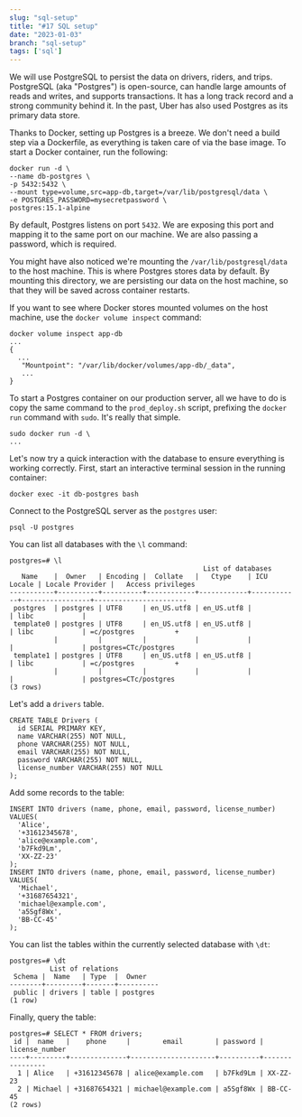 ```yaml
---
slug: "sql-setup"
title: "#17 SQL setup"
date: "2023-01-03"
branch: "sql-setup"
tags: ['sql']
---
```

We will use PostgreSQL to persist the data on drivers, riders, and trips. PostgreSQL (aka "Postgres") is open-source, can handle large amounts of reads and writes, and supports transactions. It has a long track record and a strong community behind it. In the past, Uber has also used Postgres as its primary data store.

Thanks to Docker, setting up Postgres is a breeze. We don't need a build step via a Dockerfile, as everything is taken care of via the base image. To start a Docker container, run the following:
```
docker run -d \
--name db-postgres \
-p 5432:5432 \
--mount type=volume,src=app-db,target=/var/lib/postgresql/data \
-e POSTGRES_PASSWORD=mysecretpassword \
postgres:15.1-alpine
```
By default, Postgres listens on port ```5432```. We are exposing this port and mapping it to the same port on our machine. We are also passing a password, which is required.

You might have also noticed we're mounting the ```/var/lib/postgresql/data``` to the host machine. This is where Postgres stores data by default. By mounting this directory, we are persisting our data on the host machine, so that they will be saved across container restarts.

If you want to see where Docker stores mounted volumes on the host machine, use the ```docker volume inspect``` command:
```
docker volume inspect app-db
...
{
  ...
   "Mountpoint": "/var/lib/docker/volumes/app-db/_data",
   ...
}
```

To start a Postgres container on our production server, all we have to do is copy the same command to the ```prod_deploy.sh``` script, prefixing the ```docker run``` command with ```sudo```. It's really that simple.
```
sudo docker run -d \
...
```

Let's now try a quick interaction with the database to ensure everything is working correctly. First, start an interactive terminal session in the running container:
```
docker exec -it db-postgres bash
```

Connect to the PostgreSQL server as the ```postgres``` user:
```
psql -U postgres
```

You can list all databases with the ```\l``` command:
```
postgres=# \l
                                                List of databases
   Name    |  Owner   | Encoding |  Collate   |   Ctype    | ICU Locale | Locale Provider |   Access privileges   
-----------+----------+----------+------------+------------+------------+-----------------+-----------------------
 postgres  | postgres | UTF8     | en_US.utf8 | en_US.utf8 |            | libc            | 
 template0 | postgres | UTF8     | en_US.utf8 | en_US.utf8 |            | libc            | =c/postgres          +
           |          |          |            |            |            |                 | postgres=CTc/postgres
 template1 | postgres | UTF8     | en_US.utf8 | en_US.utf8 |            | libc            | =c/postgres          +
           |          |          |            |            |            |                 | postgres=CTc/postgres
(3 rows)
```

Let's add a ```drivers``` table.
```
CREATE TABLE Drivers (
  id SERIAL PRIMARY KEY,
  name VARCHAR(255) NOT NULL,
  phone VARCHAR(255) NOT NULL,
  email VARCHAR(255) NOT NULL,
  password VARCHAR(255) NOT NULL,
  license_number VARCHAR(255) NOT NULL
);
```

Add some records to the table:
```
INSERT INTO drivers (name, phone, email, password, license_number) VALUES(
  'Alice',
  '+31612345678',
  'alice@example.com',
  'b7Fkd9Lm',
  'XX-ZZ-23'
);
INSERT INTO drivers (name, phone, email, password, license_number) VALUES(
  'Michael',
  '+31687654321',
  'michael@example.com',
  'a5Sgf8Wx',
  'BB-CC-45'
);
```
You can list the tables within the currently selected database with ```\dt```:
```
postgres=# \dt
          List of relations
 Schema |  Name   | Type  |  Owner   
--------+---------+-------+----------
 public | drivers | table | postgres
(1 row)
```

Finally, query the table:
```
postgres=# SELECT * FROM drivers;
 id |  name   |    phone     |        email        | password | license_number 
----+---------+--------------+---------------------+----------+----------------
  1 | Alice   | +31612345678 | alice@example.com   | b7Fkd9Lm | XX-ZZ-23
  2 | Michael | +31687654321 | michael@example.com | a5Sgf8Wx | BB-CC-45
(2 rows)
```